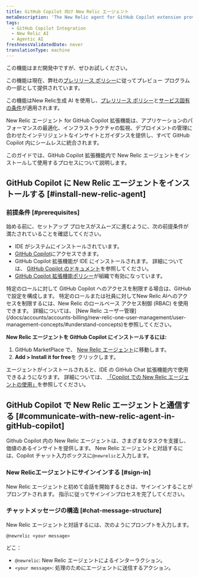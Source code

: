 ```yaml
---
title: GitHub Copilot 向け New Relic エージェント
metaDescription: 'The New Relic agent for GitHub Copilot extension provides intelligent insights and guidance tailored to optimize application performance, monitor infrastructure, and manage deployments—all seamlessly integrated within GitHub Copilot.'
tags:
  - GitHub Copilot Integration
  - New Relic AI
  - Agentic AI
freshnessValidatedDate: never
translationType: machine
---
```


<Callout title="プレビュー">
  この機能はまだ開発中ですが、ぜひお試しください。

  この機能は現在、弊社の[プレリリース ポリシー](/docs/licenses/license-information/referenced-policies/new-relic-pre-release-policy)に従ってプレビュー プログラムの一部として提供されています。

  この機能はNew Relic生成 AI を使用し、[プレリリース ポリシー](/docs/licenses/license-information/referenced-policies/new-relic-pre-release-policy)と[サービス固有の条件](https://newrelic.com/termsandconditions/service-specific)が適用されます。
</Callout>

New Relic エージェント for GitHub Copilot 拡張機能は、アプリケーションのパフォーマンスの最適化、インフラストラクチャの監視、デプロイメントの管理に合わせたインテリジェントなインサイトとガイダンスを提供し、すべて GitHub Copilot 内にシームレスに統合されます。

このガイドでは、GitHub Copilot 拡張機能内で New Relic エージェントをインストールして使用するプロセスについて説明します。

## GitHub Copilot に New Relic エージェントをインストールする [#install-new-relic-agent]

### 前提条件 [#prerequisites]

始める前に、セットアップ プロセスがスムーズに進むように、次の前提条件が満たされていることを確認してください。

* IDE がシステムにインストールされています。
* [GitHub Copilot](https://github.com/features/copilot)にアクセスできます。
* GitHub Copilot 拡張機能が IDE にインストールされます。 詳細については、 [GitHub Copilot のドキュメント](https://docs.github.com/en/copilot/managing-copilot/configure-personal-settings/installing-the-github-copilot-extension-in-your-environment)を参照してください。
* [GitHub Copilot 拡張機能ポリシー](https://docs.github.com/en/enterprise-cloud@latest/copilot/managing-copilot/managing-github-copilot-in-your-organization/managing-policies-for-copilot-in-your-organization#setting-a-policy-for-github-copilot-extensions-in-your-organization)が組織で有効になっています。

<Callout variant="tip" title="ヒント">
  特定のロールに対して GitHub Copilot へのアクセスを制限する場合は、GitHub で設定を構成します。 特定のロールまたは社員に対してNew Relic AIへのアクセスを制限するには、New Relic のロールベース アクセス制御 (RBAC) を使用できます。 詳細については、 [New Relic ユーザー管理](/docs/accounts/accounts-billing/new-relic-one-user-management/user-management-concepts/#understand-concepts)を参照してください。
</Callout>

**New Relic エージェントを GitHub Copilot にインストールするには:**

1. GitHub MarketPlace で、 [New Relic エージェント](https://github.com/marketplace/newrelic-copilot-extension)に移動します。
2. **Add &gt; Install it for free**を クリックします。

エージェントがインストールされると、IDE の GitHub Chat 拡張機能内で使用できるようになります。 詳細については、 [「Copilot での New Relic エージェントの使用」](#communicate-with-new-relic-agent-in-gitHub-copilot)を参照してください。

## GitHub Copilot で New Relic エージェントと通信する [#communicate-with-new-relic-agent-in-gitHub-copilot]

Github Copilot 内の New Relic エージェントは、さまざまなタスクを支援し、価値のあるインサイトを提供します。 New Relic エージェントと対話するには、Copilot チャット入力ボックスに`@newrelic`と入力します。

### New Relicエージェントにサインインする [#sign-in]

New Relic エージェントと初めて会話を開始するときは、サインインすることがプロンプトされます。 指示に従ってサインインプロセスを完了してください。

### チャットメッセージの構造 [#chat-message-structure]

New Relic エージェントと対話するには、次のようにプロンプトを入力します。

`@newrelic <your message>`

どこ：

* `@newrelic`: New Relic エージェントによるインターラクション。
* `<your message>`: 処理のためにエージェントに送信するアクション。